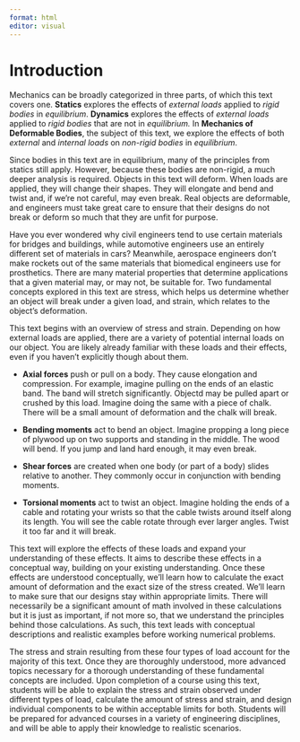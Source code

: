 ```yaml
---
format: html
editor: visual
---
```


# Introduction {.unnumbered}

Mechanics can be broadly categorized in three parts, of which this text covers one. **Statics** explores the effects of *external loads* applied to *rigid bodies* in *equilibrium*. **Dynamics** explores the effects of *external loads* applied to *rigid bodies* that are not in *equilibrium.* In **Mechanics of Deformable Bodies**, the subject of this text, we explore the effects of both *external* and *internal loads* on *non-rigid bodies* in *equilibrium*.

Since bodies in this text are in equilibrium, many of the principles from statics still apply. However, because these bodies are non-rigid, a much deeper analysis is required. Objects in this text will deform. When loads are applied, they will change their shapes. They will elongate and bend and twist and, if we're not careful, may even break. Real objects are deformable, and engineers must take great care to ensure that their designs do not break or deform so much that they are unfit for purpose.

Have you ever wondered why civil engineers tend to use certain materials for bridges and buildings, while automotive engineers use an entirely different set of materials in cars? Meanwhile, aerospace engineers don't make rockets out of the same materials that biomedical engineers use for prosthetics. There are many material properties that determine applications that a given material may, or may not, be suitable for. Two fundamental concepts explored in this text are stress, which helps us determine whether an object will break under a given load, and strain, which relates to the object's deformation.

This text begins with an overview of stress and strain. Depending on how external loads are applied, there are a variety of potential internal loads on our object. You are likely already familiar with these loads and their effects, even if you haven't explicitly though about them.

-   **Axial forces** push or pull on a body. They cause elongation and compression. For example, imagine pulling on the ends of an elastic band. The band will stretch significantly. Objectd may be pulled apart or crushed by this load. Imagine doing the same with a piece of chalk. There will be a small amount of deformation and the chalk will break.

-   **Bending moments** act to bend an object. Imagine propping a long piece of plywood up on two supports and standing in the middle. The wood will bend. If you jump and land hard enough, it may even break.

-   **Shear forces** are created when one body (or part of a body) slides relative to another. They commonly occur in conjunction with bending moments.

-   **Torsional moments** act to twist an object. Imagine holding the ends of a cable and rotating your wrists so that the cable twists around itself along its length. You will see the cable rotate through ever larger angles. Twist it too far and it will break.

This text will explore the effects of these loads and expand your understanding of these effects. It aims to describe these effects in a conceptual way, building on your existing understanding. Once these effects are understood conceptually, we'll learn how to calculate the exact amount of deformation and the exact size of the stress created. We'll learn to make sure that our designs stay within appropriate limits. There will necessarily be a significant amount of math involved in these calculations but it is just as important, if not more so, that we understand the principles behind those calculations. As such, this text leads with conceptual descriptions and realistic examples before working numerical problems.

The stress and strain resulting from these four types of load account for the majority of this text. Once they are thoroughly understood, more advanced topics necessary for a thorough understanding of these fundamental concepts are included. Upon completion of a course using this text, students will be able to explain the stress and strain observed under different types of load, calculate the amount of stress and strain, and design individual components to be within acceptable limits for both. Students will be prepared for advanced courses in a variety of engineering disciplines, and will be able to apply their knowledge to realistic scenarios.
